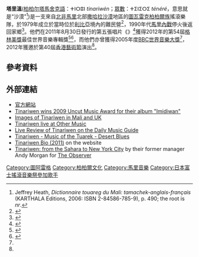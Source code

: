 {{Infobox musical artist <!-- See Wikipedia:WikiProject_Musicians -->
| name                = Tinariwen
| image               = Tinariwen-Bardentreffen 2010.jpg
| caption             = 塔里溫2010年於[[德國|德國]][[紐倫堡|紐倫堡]]的演出
| landscape           = yes
| background          = group_or_band
| origin              = [[Sahara|Sahara]] , [[Mali|Mali]]
| genre               = [[Assouf|Assouf]], [[African_Blues|African Blues]], [[Tamashek_Guitar|Tamashek Guitar]], [[Desert_Guitar|Desert Guitar]],
| years_active        = 1979年至今
| label               = [[Independiente_Records|Independiente]], [[EMMA_Productions|EMMA Productions]], [[Tribal_Union|Tribal Union]], [[Wayward_Records|Wayward Records]], [[Outside_Music|Outside Music]], [[World_Village_Records|World Village Records]]
| associated_acts     = [[Terakaft|Terakaft]], [[Lo'Jo|Lo'Jo]], [[Robert_Plant|Robert Plant]], [[Justin_Adams|Justin Adams]], [[Red_Hot_Chili_Peppers|Red Hot Chili Peppers]], [[TV_on_the_Radio|TV on the Radio]]
| website             = [http://www.tinariwen.com www.tinariwen.com]
| current_members     = 
| past_members        = 
}}
'''塔里溫'''([[柏柏尔语族|柏柏尔]][[塔馬舍克語|塔馬舍克語]]：ⵜⵏⵔⵓⵏ ''tinariwén''；[[众数_(语言学)|眾數]]：ⵜⵉⵏⵉⵔⵉ ''ténéré''，意思就是“沙漠”<ref>Jeffrey Heath, ''Dictionnaire touareg du Mali: tamachek-anglais-français'' (KARTHALA Editions, 2006: ISBN 2-84586-785-9), p. 490; the root is ''nr''.</ref>)是一支來自[[北非|北非]][[馬里|馬里]]北部[[撒哈拉沙漠|撒哈拉沙漠]]地區的[[圖瓦雷克|圖瓦雷克]][[柏柏爾族|柏柏爾族]]搖滾樂隊，於1979年成立於當時位於[[利比亞|利比亞]]境內的難民營<ref>{{Cite news |title = Saharan musicians win Uncut award |url = http://news.bbc.co.uk/2/hi/8349904.stm |newspaper = [[BBC_News|BBC News]] |date = 2009-11-09 |accessdate = 2012-03-17 |archive-date = 2020-11-25 |archive-url = https://web.archive.org/web/20201125180530/http://news.bbc.co.uk/2/hi/8349904.stm |dead-url = no }}</ref>，1990年代[[馬里內戰|馬里內戰]]停火後返回家鄉<ref name=nytimes>{{Cite news |title = Critic's notebook; A World That Sings Together |url = http://www.nytimes.com/2002/07/05/movies/critic-s-notebook-a-world-that-sings-together.html?scp=8&sq=tinariwen&st=cse&pagewanted=4 |date = 2002-07-05 |author = Pareles, Jon |work = The New York Times |accessdate = 2012-03-17 |archive-date = 2020-11-25 |archive-url = https://web.archive.org/web/20201125180532/https://www.nytimes.com/2002/07/05/movies/critic-s-notebook-a-world-that-sings-together.html?scp=8&sq=tinariwen&st=cse&pagewanted=4 |dead-url = no }}</ref>。他們在2011年8月30日發行的第五張唱片《{{le|Tassili|Tassili (album)}}》<ref>{{Cite web |url=http://www.jambase.com/Articles/50164/Tinariwen-New-Album-US-Tour |title=存档副本 |access-date=2012-03-17 |archive-date=2015-10-18 |archive-url=https://web.archive.org/web/20151018102508/http://www.jambase.com/Articles/50164/Tinariwen-New-Album-US-Tour |dead-url=no }}</ref>獲得2012年的第54屆[[格林美獎|格林美獎]]最佳世界音樂專輯獎<ref name=grammy>{{Cite web |url=http://www.grammy.com/nominees?year=2011&genre=34 |title=存档副本 |access-date=2012-03-17 |archive-date=2015-09-24 |archive-url=https://web.archive.org/web/20150924153057/http://www.grammy.com/nominees?year=2011&genre=34 |dead-url=no }}</ref><ref name=hkartfestival>{{cite web |url=http://www.hk.artsfestival.org/tc/prog/20 |title=遊樂民族：沙漠搖滾塔里溫 |publisher=2012香港藝術節 |language=zh-hant |accessdate=2012-03-18 |archive-date=2012-05-11 |archive-url=https://web.archive.org/web/20120511090610/http://www.hk.artsfestival.org/tc/prog/20 |dead-url=yes }}</ref>，而他們亦曾獲得2005年度[[BBC世界音樂大獎|BBC世界音樂大獎]]<ref name=hkartfestival />，2012年獲邀於第40屆[[香港藝術節|香港藝術節]]演出<ref name=hkartfestival />。

== 參考資料 ==
{{reflist}}

== 外部連結 ==
{{Commonscat|Tinariwen}}
* [http://www.tinariwen.com/ 官方網站] {{Wayback|url=http://www.tinariwen.com/ |date=20201121102519 }}
* [http://news.bbc.co.uk/2/hi/entertainment/8349904.stm Tinariwen wins 2009 Uncut Music Award for their album "Imidiwan"] {{Wayback|url=http://news.bbc.co.uk/2/hi/entertainment/8349904.stm |date=20201109032046 }}
* [http://www.flickr.com/photos/flykr/tags/tinariwen/ Images of Tinariwen in Mali and UK] {{Wayback|url=http://www.flickr.com/photos/flykr/tags/tinariwen/ |date=20121113051851 }}
* [https://web.archive.org/web/20080106093948/http://digital.othermusic.com/wp/?p=431 Tinariwen live at Other Music]
* [https://web.archive.org/web/20120327020645/http://www.dailymusicguide.com/Reviews/tinariwen-live-review-30102009-1837.aspx Live Review of Tinariwen on the Daily Music Guide]
* [http://www.youtube.com/watch?v=r3PDEbRCkHU Tinariwen - Music of the Tuarek - Desert Blues] {{Wayback|url=http://www.youtube.com/watch?v=r3PDEbRCkHU |date=20201122172722 }}
* [https://web.archive.org/web/20111019152701/http://www.anti.com/press/read/639 Tinariwen Bio (2011)] on the {{le|Anti Records|Anti Records}} website
* [http://www.guardian.co.uk/music/2011/aug/21/tinariwen-tuareg-new-york-city Tinariwen: from the Sahara to New York City] {{Wayback|url=http://www.guardian.co.uk/music/2011/aug/21/tinariwen-tuareg-new-york-city |date=20110907164028 }} by their former manager Andy Morgan for [[The_Observer|The Observer]]

{{Authority control}}
{{DEFAULTSORT:Tinariwen}}
[[Category:圖阿雷格|Category:圖阿雷格]]
[[Category:柏柏爾文化|Category:柏柏爾文化]]
[[Category:馬里音樂|Category:馬里音樂]]
[[Category:日本富士搖滾音樂祭參加歌手|Category:日本富士搖滾音樂祭參加歌手]]